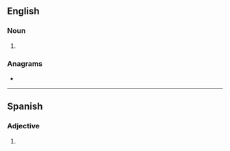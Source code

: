 {{also|naïfs}}
==English==

===Noun===
{{head|en|noun form}}

# {{plural of|en|naif}}

===Anagrams===
* {{anagrams|en|a=afins|Fains|fains}}

----

==Spanish==

===Adjective===
{{head|es|adjective form}}

# {{plural of|es|naif}}